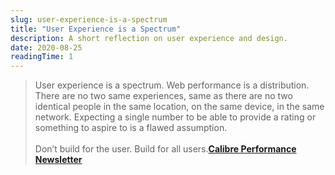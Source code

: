 ```yaml
---
slug: user-experience-is-a-spectrum
title: "User Experience is a Spectrum"
description: A short reflection on user experience and design.
date: 2020-08-25
readingTime: 1
---
```


>User experience is a spectrum. Web performance is a distribution. There are no two same experiences, same as there are no two identical people in the same location, on the same device, in the same network. Expecting a single number to be able to provide a rating or something to aspire to is a flawed assumption.<br /><br />
Don’t build for the user. Build for all users.**<a href="https://calibreapp.com/newsletter">Calibre Performance Newsletter</a>**